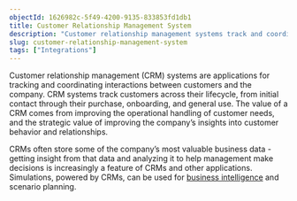 ```yaml
---
objectId: 1626982c-5f49-4200-9135-833853fd1db1
title: Customer Relationship Management System
description: "Customer relationship management systems track and coordinate interactions between a company and its customers."
slug: customer-relationship-management-system
tags: ["Integrations"]
---
```


Customer relationship management (CRM) systems are applications for tracking and coordinating interactions between customers and the company. CRM systems track customers across their lifecycle, from initial contact through their purchase, onboarding, and general use. The value of a CRM comes from improving the operational handling of customer needs, and the strategic value of improving the company’s insights into customer behavior and relationships.

CRMs often store some of the company’s most valuable business data - getting insight from that data and analyzing it to help management make decisions is increasingly a feature of CRMs and other applications. Simulations, powered by CRMs, can be used for [business intelligence](https://hash.ai/glossary/business-intelligence) and scenario planning.